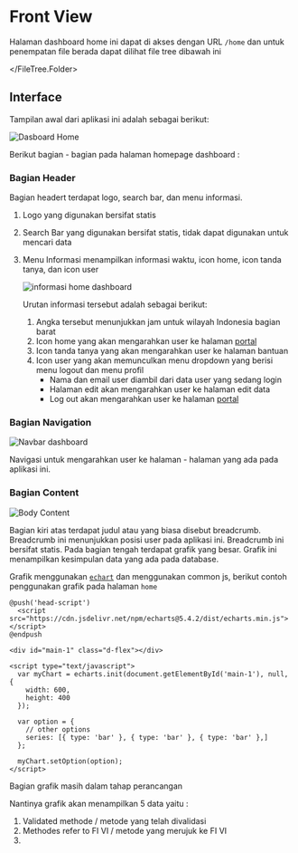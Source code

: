 # Front View

Halaman dashboard home ini dapat di akses dengan URL `/home` dan untuk penempatan file berada dapat dilihat file tree dibawah ini


<FileTree>
  <FileTree.Folder name="resource" defaultOpen>
    <FileTree.Folder name="views" defaultOpen>
      <FileTree.Folder name="front-view" defaultOpen>
          <FileTree.File name="index.blade.php" />
      </FileTree.Folder>
    </FileTree.Folder>

  </FileTree.Folder>
</FileTree>

## Interface

Tampilan awal dari aplikasi ini adalah sebagai berikut:

![Dasboard Home](/front-view/layouts/home.png)

Berikut bagian - bagian pada halaman homepage dashboard :

### Bagian Header

Bagian headert terdapat logo, search bar, dan menu informasi.

1. Logo yang digunakan bersifat statis
2. Search Bar yang digunakan bersifat statis, tidak dapat digunakan untuk mencari data
3. Menu Informasi menampilkan informasi waktu, icon home, icon tanda tanya, dan icon user

   ![informasi home dashboard](/front-view/layouts//informasi-home-dashboard.png)

   Urutan informasi tersebut adalah sebagai berikut:

   1. Angka tersebut menunjukkan jam untuk wilayah Indonesia bagian barat
   2. Icon home yang akan mengarahkan user ke halaman [portal](/halaman-portal)
   3. Icon tanda tanya yang akan mengarahkan user ke halaman bantuan
   4. Icon user yang akan memunculkan menu dropdown yang berisi menu logout dan menu profil
      - Nama dan email user diambil dari data user yang sedang login
      - Halaman edit akan mengarahkan user ke halaman edit data
      - Log out akan mengarahkan user ke halaman [portal](/halaman-portal)

### Bagian Navigation

![Navbar dashboard](/front-view/layouts/navbar.png)

Navigasi untuk mengarahkan user ke halaman - halaman yang ada pada aplikasi ini.

### Bagian Content

![Body Content](/front-view/layouts/content.png)

Bagian kiri atas terdapat judul atau yang biasa disebut breadcrumb. Breadcrumb ini menunjukkan posisi user pada aplikasi ini. Breadcrumb ini bersifat statis. Pada bagian tengah terdapat grafik yang besar. Grafik ini menampilkan kesimpulan data yang ada pada database.

Grafik menggunakan [`echart`](https://echarts.apache.org/en/index.html) dan menggunakan common js, berikut contoh penggunakan grafik pada halaman `home`

```blade filename="resource/views/home.blade.php"
@push('head-script')
  <script src="https://cdn.jsdelivr.net/npm/echarts@5.4.2/dist/echarts.min.js"></script>
@endpush
```

```blade filename="resource/views/home.blade.php"
<div id="main-1" class="d-flex"></div>
```

```blade filename="resource/views/home.blade.php"
<script type="text/javascript">
  var myChart = echarts.init(document.getElementById('main-1'), null, {
    width: 600,
    height: 400
  });

  var option = {
    // other options
    series: [{ type: 'bar' }, { type: 'bar' }, { type: 'bar' },]
  };

  myChart.setOption(option);
</script>
```


<Callout type="warning">Bagian grafik masih dalam tahap perancangan</Callout>

Nantinya grafik akan menampilkan 5 data yaitu :

1. Validated methode / metode yang telah divalidasi
2. Methodes refer to FI VI / metode yang merujuk ke FI VI
3.
